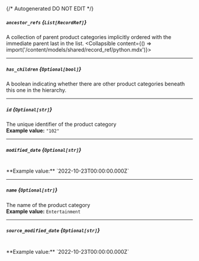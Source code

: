 {/* Autogenerated DO NOT EDIT  */}

##### `ancestor_refs` *{`List[RecordRef]`}*
A collection of parent product categories implicitly ordered with the immediate parent last in the list.
<Collapsible content={() => import('/content/models/shared/record_ref/python.mdx')}>
</Collapsible>

---
##### `has_children` *{`Optional[bool]`}*
A boolean indicating whether there are other product categories beneath this one in the hierarchy.

---
##### `id` *{`Optional[str]`}*
The unique identifier of the product category
<br/>
**Example value:** `"102"`

---
##### `modified_date` *{`Optional[str]`}*
<br/>
**Example value:** `2022-10-23T00:00:00.000Z`

---
##### `name` *{`Optional[str]`}*
The name of the product category
<br/>
**Example value:** `Entertainment`

---
##### `source_modified_date` *{`Optional[str]`}*
<br/>
**Example value:** `2022-10-23T00:00:00.000Z`

